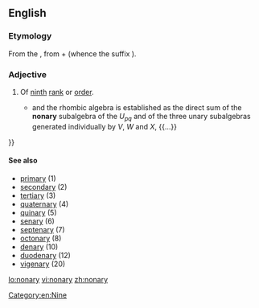 ==English==

===Etymology===
From the {{etyl|la|en}} {{term|nonarius|nōnārius|lang=la}}, from {{term|nonus|nōnus|ninth|lang=la}} + {{term|-arius|-ārius|lang=la}} (whence the {{etyl|en|-}} suffix {{term|-ary|lang=en}}).

===Adjective===
{{en-adj|-}}

# Of [[ninth]] [[rank]] or [[order]].
#* {{quote-journal
    | date = 1984-01-09
    | first = L. J.
    | last = Walpole
    | title = Fourth-Rank Tensors of the Thirty-Two Crystal Classes: Multiplication Tables
    | journal = Proceedings of the Royal Society of London, Series A, Mathematical and Physical Sciences
    | volume = 391
    | issue = 1800
    | pages = 149-179
    | jstor = 2397534
    | passage = {{...}} and the rhombic algebra is established as the direct sum of the '''nonary''' subalgebra of the ''U<sub>pq</sub>'' and of the three unary subalgebras generated individually by ''V'', ''W'' and ''X'', {{...}}
}}

====See also====
* [[primary]] (1)
* [[secondary]] (2)
* [[tertiary]] (3)
* [[quaternary]] (4)
* [[quinary]] (5)
* [[senary]] (6)
* [[septenary]] (7)
* [[octonary]] (8)
* [[denary]] (10)
* [[duodenary]] (12)
* [[vigenary]] (20)

[[Category:en:Nine]]

[[lo:nonary]]
[[vi:nonary]]
[[zh:nonary]]